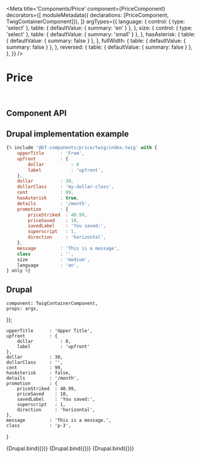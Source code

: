 


<Meta
    title='Components/Price'
    component={PriceComponent}
    decorators={[
        moduleMetadata({ declarations: [PriceComponent, TwigContainerComponent]}),
    ]}
    argTypes={{
        language: {
            control: { type: 'select' },
            table: { defaultValue: { summary: 'en' } },
        },
        size: {
            control: { type: 'select' },
            table: { defaultValue: { summary: 'small' } },
        },
        hasAsterisk: {
            table: { defaultValue: { summary: false } },
        },
        fullWidth: {
            table: { defaultValue: { summary: false } },
        },
        reversed: {
            table: { defaultValue: { summary: false } },
        },
    }}
/>


# Price

<br/>



## Component API

<Props of={PriceComponent} />



## Drupal implementation example

```jsx
{% include '@bf-components/price/twig/index.twig' with {
    upperTitle      : 'From',
    upfront         : {
        dollar          : 0
        label           : 'upfront',
    },
    dollar          : 30,
    dollarClass     : 'my-dollar-class',
    cent            : 99,
    hasAsterisk     : true,
    details         : '/month',
    promotion       : {
        priceStriked  : 40.99,
        priceSaved    : 10,
        savedLabel    : 'You saved:',
        superscript   : 1,
        direction     : 'horizontal',
    },
    message         : 'This is a message',
    class           : '',
    size            : 'medium',
    language        : 'en',
} only %}
```



## Drupal

    component: TwigContainerComponent,
    props: args,
});

    upperTitle      : 'Upper Title',
    upfront         : {
        dollar          : 0,
        label           : 'upfront'
    },
    dollar          : 30,
    dollarClass     : '',
    cent            : 99,
    hasAsterisk     : false,
    details         : '/month',
    promotion       : {
        priceStriked  : 40.99,
        priceSaved    : 10,
        savedLabel    : 'You saved:',
        superscript   : 1,
        direction     : 'horizontal',
    },
    message         : 'This is a message.',
    class           : 'p-3',
}


<Canvas withSource='none'>
    <Story
        name='Drupal'
        height='200px'
        args={{
            elementPath     : 'components/price/_doc/template.drupal',
            ...commonProps
        }}
    >
        {Drupal.bind({})}
    </Story>
</Canvas>


<Canvas withSource='none'>
    <Story
        name='Drupal - All Prices'
        height='800px'
        args={{
            elementPath     : 'components/price/_doc/all-prices.drupal',
            ...commonProps
        }}
    >
        {Drupal.bind({})}
    </Story>
</Canvas>

<Canvas withSource='none'>
    <Story
        name='Drupal - All Prices - Null validator'
        height='800px'
        args={{
            elementPath     : 'components/price/_doc/null.drupal',
        }}
    >
        {Drupal.bind({})}
    </Story>
</Canvas>
